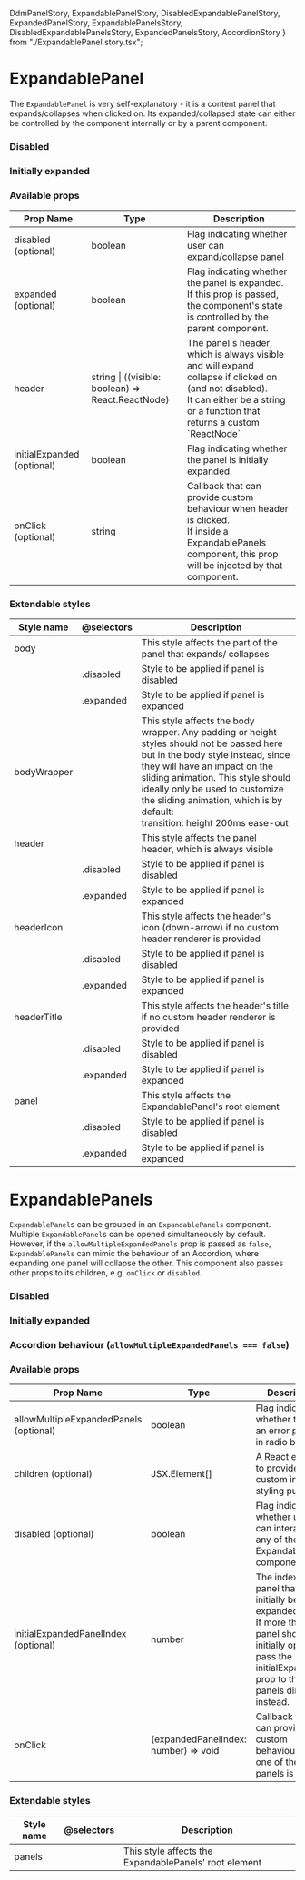   DdmPanelStory,
  ExpandablePanelStory,
  DisabledExpandablePanelStory,
  ExpandedPanelStory,
  ExpandablePanelsStory,
  DisabledExpandablePanelsStory,
  ExpandedPanelsStory,
  AccordionStory
} from "./ExpandablePanel.story.tsx";

<Meta title="Components | ExpandablePanel" />

# ExpandablePanel

The `ExpandablePanel` is very self-explanatory - it is a content panel that expands/collapses when clicked on.
Its expanded/collapsed state can either be controlled by the component internally or by a parent component.

<Preview>
  <Story name="ExpandablePanel">
    <ExpandablePanelStory />
  </Story>
</Preview>

### Disabled

<Preview>
  <Story name="disabled ExpandablePanel">
    <DisabledExpandablePanelStory />
  </Story>
</Preview>

### Initially expanded

<Preview>
  <Story name="expanded ExpandablePanel">
    <ExpandedPanelStory />
  </Story>
</Preview>

### Available props

<table width="100%">
  <thead>
    <tr>
      <th>Prop Name</th>
      <th>Type</th>
      <th>Description</th>
    </tr>
  </thead>
  <tbody>
    <tr>
      <td>disabled (optional)</td>
      <td>boolean</td>
      <td>Flag indicating whether user can expand/collapse panel</td>
    </tr>
    <tr>
      <td>expanded (optional)</td>
      <td>boolean</td>
      <td>
        Flag indicating whether the panel is expanded.
        <br />
        If this prop is passed, the component's state is controlled by the
        parent component.
      </td>
    </tr>
    <tr>
      <td>header</td>
      <td>string | ((visible: boolean) => React.ReactNode)</td>
      <td>
        The panel's header, which is always visible and will expand collapse if
        clicked on (and not disabled).
        <br />
        It can either be a string or a function that returns a custom
        `ReactNode`
      </td>
    </tr>
    <tr>
      <td>initialExpanded (optional)</td>
      <td>boolean</td>
      <td>Flag indicating whether the panel is initially expanded.</td>
    </tr>
    <tr>
      <td>onClick (optional)</td>
      <td>string</td>
      <td>
        Callback that can provide custom behaviour when header is clicked.
        <br />
        If inside a ExpandablePanels component, this prop will be injected by
        that component.
      </td>
    </tr>
  </tbody>
</table>

### Extendable styles

<table width="100%">
  <thead>
    <tr>
      <th>Style name</th>
      <th>@selectors</th>
      <th>Description</th>
    </tr>
  </thead>
  <tbody>
    <tr>
      <td>body</td>
      <td></td>
      <td>This style affects the part of the panel that expands/ collapses</td>
    </tr>
    <tr>
      <td></td>
      <td>.disabled</td>
      <td>Style to be applied if panel is disabled</td>
    </tr>
    <tr>
      <td></td>
      <td>.expanded</td>
      <td>Style to be applied if panel is expanded</td>
    </tr>
    <tr>
      <td>bodyWrapper</td>
      <td></td>
      <td>
        This style affects the body wrapper. Any padding or height styles should
        not be passed here but in the body style instead, since they will have
        an impact on the sliding animation. This style should ideally only be
        used to customize the sliding animation, which is by default:
        <br />
        transition: height 200ms ease-out
      </td>
    </tr>
    <tr>
      <td>header</td>
      <td></td>
      <td>This style affects the panel header, which is always visible</td>
    </tr>
    <tr>
      <td></td>
      <td>.disabled</td>
      <td>Style to be applied if panel is disabled</td>
    </tr>
    <tr>
      <td></td>
      <td>.expanded</td>
      <td>Style to be applied if panel is expanded</td>
    </tr>
    <tr>
      <td>headerIcon</td>
      <td></td>
      <td>
        This style affects the header's icon (down-arrow) if no custom header
        renderer is provided
      </td>
    </tr>
    <tr>
      <td></td>
      <td>.disabled</td>
      <td>Style to be applied if panel is disabled</td>
    </tr>
    <tr>
      <td></td>
      <td>.expanded</td>
      <td>Style to be applied if panel is expanded</td>
    </tr>
    <tr>
      <td>headerTitle</td>
      <td></td>
      <td>
        This style affects the header's title if no custom header renderer is
        provided
      </td>
    </tr>
    <tr>
      <td></td>
      <td>.disabled</td>
      <td>Style to be applied if panel is disabled</td>
    </tr>
    <tr>
      <td></td>
      <td>.expanded</td>
      <td>Style to be applied if panel is expanded</td>
    </tr>
    <tr>
      <td>panel</td>
      <td></td>
      <td>This style affects the ExpandablePanel's root element</td>
    </tr>
    <tr>
      <td></td>
      <td>.disabled</td>
      <td>Style to be applied if panel is disabled</td>
    </tr>
    <tr>
      <td></td>
      <td>.expanded</td>
      <td>Style to be applied if panel is expanded</td>
    </tr>
  </tbody>
</table>

# ExpandablePanels

`ExpandablePanel`s can be grouped in an `ExpandablePanels` component. Multiple `ExpandablePanel`s can be opened simultaneously by default.
However, if the `allowMultipleExpandedPanels` prop is passed as `false`, `ExpandablePanels` can mimic the behaviour of an Accordion, where expanding
one panel will collapse the other.
This component also passes other props to its children, e.g. `onClick` or `disabled`.

<Preview>
  <Story name="ExpandablePanels">
    <ExpandablePanelsStory />
  </Story>
</Preview>

### Disabled

<Preview>
  <Story name="disabled ExpandablePanels">
    <DisabledExpandablePanelsStory />
  </Story>
</Preview>

### Initially expanded

<Preview>
  <Story name="expanded ExpandablePanels">
    <ExpandedPanelsStory />
  </Story>
</Preview>

### Accordion behaviour (`allowMultipleExpandedPanels === false`)

<Preview>
  <Story name="accordion">
    <AccordionStory />
  </Story>
</Preview>

### Available props

<table width="100%">
  <thead>
    <tr>
      <th>Prop Name</th>
      <th>Type</th>
      <th>Description</th>
    </tr>
  </thead>
  <tbody>
    <tr>
      <td>allowMultipleExpandedPanels (optional)</td>
      <td>boolean</td>
      <td>Flag indicating whether there is an error present in radio button</td>
    </tr>
    <tr>
      <td>children (optional)</td>
      <td>JSX.Element[]</td>
      <td>A React element to provide a custom input for styling purposes</td>
    </tr>
    <tr>
      <td>disabled (optional)</td>
      <td>boolean</td>
      <td>
        Flag indicating whether user can interact with any of the
        ExpandablePanel components
      </td>
    </tr>
    <tr>
      <td>initialExpandedPanelIndex (optional)</td>
      <td>number</td>
      <td>
        The index of the panel that should initially be expanded
        <br />
        If more than one panel should be initially open, pass the
        initialExpanded prop to those panels directly instead.
      </td>
    </tr>
    <tr>
      <td>onClick</td>
      <td>(expandedPanelIndex: number) => void</td>
      <td>
        Callback that can provide custom behaviour when one of the panels is
        clicked
      </td>
    </tr>
  </tbody>
</table>

### Extendable styles

<table width="100%">
  <thead>
    <tr>
      <th>Style name</th>
      <th>@selectors</th>
      <th>Description</th>
    </tr>
  </thead>
  <tbody>
    <tr>
      <td>panels</td>
      <td></td>
      <td>This style affects the ExpandablePanels' root element</td>
    </tr>
  </tbody>
</table>

